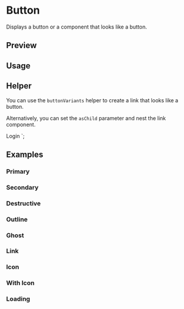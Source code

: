

<Meta of={ButtonStories} />

# Button

Displays a button or a component that looks like a button.

## Preview

<Canvas of={ButtonStories.Outline} />

## Usage



<Source code={importCode} language="ts" dark />
<Source code={usageCode} language="tsx" dark />

## Helper

You can use the `buttonVariants` helper to create a link that looks like a button.


<Source code={linkImportCode} language="ts" dark />


<Source code={linkUsageCode} language="tsx" dark />

Alternatively, you can set the `asChild` parameter and nest the link component.

  <Link href="/login">Login</Link>
</Button>`;

<Source code={asChildCode} language="tsx" dark />

## Examples

### Primary

<Canvas of={ButtonStories.Primary} />

### Secondary

<Canvas of={ButtonStories.Secondary} />

### Destructive

<Canvas of={ButtonStories.Destructive} />

### Outline

<Canvas of={ButtonStories.Outline} />

### Ghost

<Canvas of={ButtonStories.Ghost} />

### Link

<Canvas of={ButtonStories.Link} />

### Icon

<Canvas of={ButtonStories.Icon} />

### With Icon

<Canvas of={ButtonStories.WithIcon} />

### Loading

<Canvas of={ButtonStories.Loading} />
